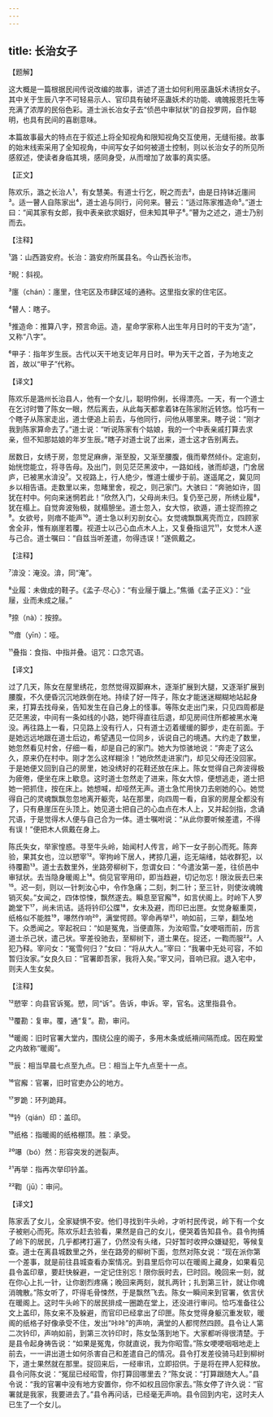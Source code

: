 ```yaml
---
---
---
```

title: 长治女子
---




【题解】


这大概是一篇根据民间传说改编的故事，讲述了道士如何利用巫蛊妖术诱拐女子。其中关于生辰八字不可轻易示人、官印具有破坏巫蛊妖术的功能、魂魄报恩托生等充满了浓厚的民俗色彩。道士派长冶女子去“侦邑中审狱状”的自投罗网，自作聪明，也具有民间的喜剧意味。

本篇故事最大的特点在于叙述上将全知视角和限知视角交互使用，无缝衔接。故事的始末线索采用了全知视角，中间写女子如何被道士控制，则以长治女子的所见所感叙述，使读者身临其境，感同身受，从而增加了故事的真实感。

【正文】

陈欢乐，潞之长治人¹，有女慧美。有道士行乞，睨之而去²，由是日持钵近廛间³。适一瞽人自陈家出⁴，道士追与同行，问何来。瞽云：“适过陈家推造命⁵。”道士曰：“闻其家有女郎，我中表亲欲求姻好，但未知其甲子⁶。”瞽为之述之，道士乃别而去。





【注释】


¹潞：山西潞安府。长治：潞安府所属县名。今山西长治市。

²睨：斜视。

³廛（chán）：廛里，住宅区及市肆区域的通称。这里指女家的住宅区。

⁴瞽人：瞎子。

⁵推造命：推算八字，预言命运。造，星命学家称人出生年月日时的干支为“造”，又称“八字”。

⁶甲子：指年岁生辰。古代以天干地支记年月日时。甲为天干之首，子为地支之首，故以“甲子”代称。





【译文】


陈欢乐是潞州长治县人，他有一个女儿，聪明伶俐，长得漂亮。一天，有一个道士在乞讨时瞥了陈女一眼，然后离去，从此每天都拿着钵在陈家附近转悠。恰巧有一个瞎子从陈家走出，道士便追上前去，与他同行，问他从哪里来。瞎子说：“刚才我到陈家算命去了。”道士说：“听说陈家有个姑娘，我的一个中表亲戚打算去求亲，但不知那姑娘的年岁生辰。”瞎子对道士说了出来，道士这才告别离去。

居数日，女绣于房，忽觉足麻痹，渐至股，又渐至腰腹，俄而晕然倾仆。定逾刻，始恍惚能立，将寻告母。及出门，则见茫茫黑波中，一路如线，骇而却退，门舍居庐，已被黑水渰没⁷。又视路上，行人绝少，惟道士缓步于前。遂遥尾之，冀见同乡以相告语。走数里以来，忽睹里舍，视之，则己家门。大骇曰：“奔驰如许，固犹在村中。何向来迷惘若此！”欣然入门，父母尚未归。复仍至己房，所绣业履⁸，犹在榻上。自觉奔波殆极，就榻憩坐。道士忽入，女大惊，欲遁，道士捉而捺之⁹。女欲号，则瘖不能声¹⁰。道士急以利刃剖女心。女觉魂飘飘离壳而立，四顾家舍全非，惟有崩崖若覆。视道士以己心血点木人上，又复叠指诅咒¹¹，女觉木人遂与己合。道士嘱曰：“自兹当听差遣，勿得违误！”遂佩戴之。





【注释】


⁷渰没：淹没。渰，同“淹”。

⁸业履：未做成的鞋子。《孟子·尽心》：“有业屦于牖上。”焦循《孟子正义》：“业屦，业而未成之屦。”

⁹捺（nà）：按捺。

¹⁰瘖（yīn）：哑。

¹¹叠指：食指、中指并叠。诅咒：口念咒语。





【译文】


过了几天，陈女在屋里绣花，忽然觉得双脚麻木，逐渐扩展到大腿，又逐渐扩展到腰腹，不久便昏沉沉地跌倒在地。持续了好一阵子，陈女才能迷迷糊糊地站起身来，打算去找母亲，告知发生在自己身上的怪事。等陈女走出门来，只见四周都是茫茫黑波，中间有一条如线的小路，她吓得直往后退，却见房间住所都被黑水淹没。再往路上一看，只见路上没有行人，只有道士迈着缓缓的脚步，走在前面。于是她远远地跟在道士后边，希望遇见一位同乡，诉说自己的境遇。大约走了数里，她忽然看见村舍，仔细一看，却是自己的家门。她大为惊骇地说：“奔走了这么久，原来仍在村中。刚才怎么这样糊涂！”她欣然走进家门，却见父母还没回家。于是她便又回到自己的房里，她没绣好的花鞋还放在床上。陈女觉得自己奔波得极为疲倦，便坐在床上歇息。这时道士忽然走了进来，陈女大惊，便想逃走，道士把她一把抓住，按在床上。她想喊，却哑然无声。道士急忙用快刀去剜她的心。她觉得自己的灵魂飘飘忽忽地离开躯壳，站在那里，向四周一看，自家的房屋全都没有了，只有悬崖压在头顶上。她见道士把自己的心血点在木人上，又并起剑指，念诵咒语，于是觉得木人便与自己合为一体。道士嘱咐说：“从此你要听候差遣，不得有误！”便把木人佩戴在身上。

陈氏失女，举家惶惑。寻至牛头岭，始闻村人传言，岭下一女子剖心而死。陈奔验，果其女也，泣以愬宰¹²。宰拘岭下居人，拷掠几遍，迄无端绪，姑收群犯，以待覆勘¹³。道士去数里外，坐路旁柳树下，忽谓女曰：“今遣汝第一差，往侦邑中审狱状。去当隐身暖阁上¹⁴。倘见官宰用印，即当趋避，切记勿忘！限汝辰去巳来¹⁵。迟一刻，则以一针刺汝心中，令作急痛；二刻，刺二针；至三针，则使汝魂魄销灭矣。”女闻之，四体惊悚，飘然遂去。瞬息至官廨¹⁶，如言伏阁上。时岭下人罗跪堂下¹⁷，尚未讯诘。适将钤印公牒¹⁸，女未及避，而印已出匣。女觉身躯重耎，纸格似不能胜¹⁹，嚗然作响²⁰，满堂愕顾。宰命再举²¹，响如前，三举，翻坠地下。众悉闻之。宰起祝曰：“如是冤鬼，当便直陈，为汝昭雪。”女哽咽而前，历言道士杀己状，遣己状。宰差役驰去，至柳树下，道士果在。捉还，一鞫而服²²。人犯乃释。宰问女：“冤雪何归？”女曰：“将从大人。”宰曰：“我署中无处可容，不如暂归汝家。”女良久曰：“官署即吾家，我将入矣。”宰又问，音响已寂。退入宅中，则夫人生女矣。





【注释】


¹²愬宰：向县官诉冤。愬，同“诉”。告诉，申诉。宰，官名。这里指县令。

¹³覆勘：复审。覆，通“复”。勘，审问。

¹⁴暖阁：旧时官署大堂内，围绕公座的阁子，多用木条或纸褙间隔而成。因在殿堂之内故称“暖阁”。

¹⁵辰：相当早晨七点至九点。巳：相当上午九点至十一点。

¹⁶官廨：官署，旧时官吏办公的地方。

¹⁷罗跪：环列跪拜。

¹⁸钤（qián）印：盖印。

¹⁹纸格：指暖阁的纸格棚顶。胜：承受。

²⁰嚗（bó）然：形容突发的迸裂声。

²¹再举：指再次举印钤盖。

²²鞫（jū）：审问。





【译文】


陈家丢了女儿，全家疑惧不安。他们寻找到牛头岭，才听村民传说，岭下有一个女子被剜心而死。陈欢乐赶去验看，果然是自己的女儿，便哭着告知县令。县令拘捕了岭下的居民，几乎都拷打遍了，仍然没有头绪，只好暂时收押众嫌疑犯，等候复查。道士在离县城数里之外，坐在路旁的柳树下面，忽然对陈女说：“现在派你第一个差事，就是前往县城查看办案情况。到县里后你可以在暖阁上藏身，如果看见县令盖印章，要赶快躲避，一定记住别忘！限你辰时去，巳时回。晚回来一刻，就在你心上扎一针，让你剧烈疼痛；晚回来两刻，就扎两针；扎到第三针，就让你魂消魄散。”陈女听了，吓得毛骨悚然，于是飘然飞去。陈女一瞬间来到官署，依言伏在暖阁上。这时牛头岭下的居民排成一圈跪在堂上，还没进行审问。恰巧准备往公文上盖印，陈女来不及躲避，而官印已经拿出了印匣。陈女觉得身躯沉重发软，暖阁的纸格子好像承受不住，发出“咔咔”的声响，满堂的人都愕然四顾。县令让人第二次钤印，声响如前，到第三次钤印时，陈女坠落到地下。大家都听得很清楚。于是县令起身祷告说：“如果是冤鬼，你就直说，我为你昭雪。”陈女哽哽咽咽地走上前去，一一讲出道士如何杀害自己和差遣自己的情况。县令打发差役骑马赶到柳树下，道士果然就在那里。捉回来后，一经审讯，立即招供。于是将在押人犯释放。县令问陈女说：“冤屈已经昭雪，你打算回哪里去？”陈女说：“打算跟随大人。”县令说：“我的官署中没有地方安置你，你不如权且回你家去。”陈女停了许久说：“官署就是我家，我要进去了。”县令再问话，已经毫无声响。县令回到内宅，这时夫人已生了一个女儿。